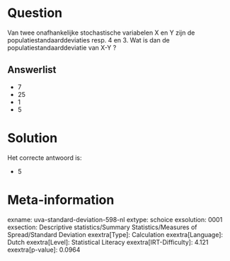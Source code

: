 Question
========

Van twee onafhankelijke stochastische variabelen X en Y zijn de
populatiestandaarddeviaties resp. 4 en 3. Wat is dan de
populatiestandaarddeviatie van X-Y ?


Answerlist
----------

* 7
* 25
* 1
* 5

Solution
========

Het correcte antwoord is: 

* 5

Meta-information
================
exname: uva-standard-deviation-598-nl
extype: schoice
exsolution: 0001
exsection: Descriptive statistics/Summary Statistics/Measures of Spread/Standard Deviation
exextra[Type]: Calculation
exextra[Language]: Dutch
exextra[Level]: Statistical Literacy
exextra[IRT-Difficulty]: 4.121
exextra[p-value]: 0.0964
